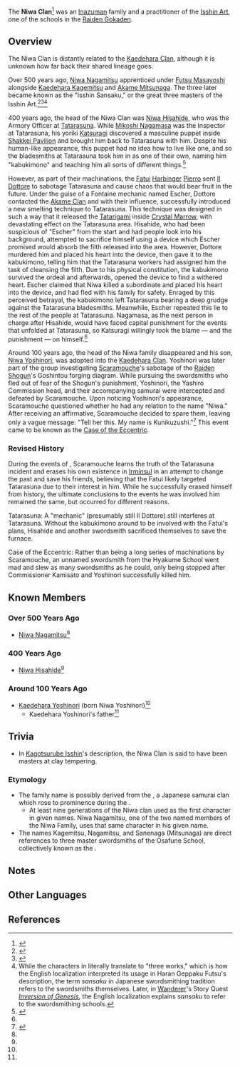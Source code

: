 {{Terminology Infobox
|image        = 
|type         = Families
|type2        = Inazuma Clans
|affiliation  = Raiden Gokaden
|affiliation2 = Isshin Art
}}
The '''Niwa Clan'''<ref>{{Ref/Weapon|Kagotsurube Isshin}}</ref> was an [[Inazuma]]n family and a practitioner of the [[Isshin Art]], one of the schools in the [[Raiden Gokaden]].

==Overview==
The Niwa Clan is distantly related to the [[Kaedehara Clan]], although it is unknown how far back their shared lineage goes.

Over 500 years ago, [[Niwa Nagamitsu]] apprenticed under [[Futsu Masayoshi]] alongside [[Kaedehara Kagemitsu]] and [[Akame Mitsunaga]]. The three later became known as the "Isshin Sansaku," or the great three masters of the Isshin Art.<ref name="Haran">{{Ref/Weapon|Haran Geppaku Futsu}}</ref><ref name="Aqaba Research">{{Ref/Quest|The Night-Bird Falls at the Curtain's Call|note="A Brief Analysis of Possible Events of Historical Importance in the Tatarasuna Area"}}</ref><ref group="Note">While the characters in {{Ja|三作|ja_rm=sansaku}} literally translate to "three works," which is how the English localization interpreted its usage in Haran Geppaku Futsu's description, the term ''sansaku'' in Japanese swordsmithing tradition refers to the swordsmiths themselves. Later, in [[Wanderer]]'s Story Quest ''[[Inversion of Genesis]]'', the English localization explains ''sansaku'' to refer to the swordsmithing schools.</ref>

400 years ago, the head of the Niwa Clan was [[Niwa Hisahide]], who was the Armory Officer at [[Tatarasuna]]. While [[Mikoshi Nagamasa]] was the Inspector at Tatarasuna, his yoriki [[Katsuragi]] discovered a masculine puppet inside [[Shakkei Pavilion]] and brought him back to Tatarasuna with him. Despite his human-like appearance, this puppet had no idea how to live like one, and so the bladesmiths at Tatarasuna took him in as one of their own, naming him "kabukimono" and teaching him all sorts of different things.<ref name="Night-Bird">{{Ref/Quest|The Night-Bird Falls at the Curtain's Call}}</ref>

However, as part of their machinations, the [[Fatui]] [[Harbinger]] [[Pierro]] sent [[Il Dottore]] to sabotage Tatarasuna and cause chaos that would bear fruit in the future. Under the guise of a Fontaine mechanic named Escher, Dottore contacted the [[Akame Clan]] and with their influence, successfully introduced a new smelting technique to Tatarasuna. This technique was designed in such a way that it released the [[Tatarigami]] inside [[Crystal Marrow]], with devastating effect on the Tatarasuna area. Hisahide, who had been suspicious of "Escher" from the start and had people look into his background, attempted to sacrifice himself using a device which Escher promised would absorb the filth released into the area. However, Dottore murdered him and placed his heart into the device, then gave it to the kabukimono, telling him that the Tatarasuna workers had assigned him the task of cleansing the filth. Due to his physical constitution, the kabukimono survived the ordeal and afterwards, opened the device to find a withered heart. Escher claimed that Niwa killed a subordinate and placed his heart into the device, and had fled with his family for safety. Enraged by this perceived betrayal, the kabukimono left Tatarasuna bearing a deep grudge against the Tatarasuna bladesmiths. Meanwhile, Escher repeated this lie to the rest of the people at Tatarasuna. Nagamasa, as the next person in charge after Hisahide, would have faced capital punishment for the events that unfolded at Tatarasuna, so Katsuragi willingly took the blame &mdash; and the punishment &mdash; on himself.<ref name="Night-Bird" />

Around 100 years ago, the head of the Niwa family disappeared and his son, [[Niwa Yoshinori]], was adopted into the [[Kaedehara Clan]]. Yoshinori was later part of the group investigating [[Scaramouche]]'s sabotage of the [[Raiden Shogun]]'s Goshintou forging diagram. While pursuing the swordsmiths who fled out of fear of the Shogun's punishment, Yoshinori, the Yashiro Commission head, and their accompanying samurai were intercepted and defeated by Scaramouche. Upon noticing Yoshinori's appearance, Scaramouche questioned whether he had any relation to the name "Niwa." After receiving an affirmative, Scaramouche decided to spare them, leaving only a vague message: "Tell her this. My name is Kunikuzushi."<ref name="Palace">{{Ref/Quest|The Palace, Dyed in Black (Quest)}}</ref> This event came to be known as the [[Case of the Eccentric]].

===Revised History===
During the events of {{Quest|The Night-Bird Falls at the Curtain's Call}}, Scaramouche learns the truth of the Tatarasuna incident and erases his own existence in [[Irminsul]] in an attempt to change the past and save his friends, believing that the Fatui likely targeted Tatarasuna due to their interest in him. While he successfully erased himself from history, the ultimate conclusions to the events he was involved him remained the same, but occurred for different reasons.

Tatarasuna: A "mechanic" (presumably still Il Dottore) still interferes at Tatarasuna. Without the kabukimono around to be involved with the Fatui's plans, Hisahide and another swordsmith sacrificed themselves to save the furnace.

Case of the Eccentric: Rather than being a long series of machinations by Scaramouche, an unnamed swordsmith from the Hyakume School went mad and slew as many swordsmiths as he could, only being stopped after Commissioner Kamisato and Yoshinori successfully killed him.

==Known Members==
===Over 500 Years Ago===
*[[Niwa Nagamitsu]]<ref name="Haran" />

===400 Years Ago===
*[[Niwa Hisahide]]<ref name="Aqaba Research" />

===Around 100 Years Ago===
*[[Kaedehara Yoshinori]] (born Niwa Yoshinori)<ref name="Palace" />
**Kaedehara Yoshinori's father<ref name="Palace" />

==Trivia==
*In [[Kagotsurube Isshin]]'s description, the Niwa Clan is said to have been masters at clay tempering.

===Etymology===
*The family name {{lang|''Niwa''|ja=丹羽}} is possibly derived from the {{lang|{{w|Niwa clan}}|ja=丹羽氏}}, a Japanese samurai clan which rose to prominence during the {{w|Sengoku period}}.
**At least nine generations of the Niwa clan used {{lang|''Naga-''|ja=長}} as the first character in given names. Niwa Nagamitsu, one of the two named members of the Niwa Family, uses that same character in his given name.
*The names Kagemitsu, Nagamitsu, and Sanenaga (Mitsunaga) are direct references to three master swordsmiths of the Osafune School, collectively known as the {{lang|"Three Great Masters"|ja=三作|ja_rm=sansaku}}.

==Notes==
{{Reflist|note=1}}

==Other Languages==
{{Other Languages
|en      = Niwa Clan
|zhs     = 丹羽一族
|zhs_rm  = Dānyǔ-yīzú
|zht     = 丹羽一族
|zht_rm  = Dānyǔ-yīzú
|ja      = 丹羽一族
|ja_rm   = Niwa-ichizoku
|ko      = 니와 가문
|ko_rm   = Niwa Gamun
|es      = Clan Niwa
|fr      = Clan Niwa
|ru      = Клан Нива
|th      = ตระกูล Niwa
|th_rm   = Tra-kun Niwa
|vi      = Gia Tộc Niwa
|de      = Familie Niwa
|id      = Klan Niwa
|pt      = Clã Niwa
|tr      = 
|tr_tl   = 
|it      = 
|it_tl   = 
}}

==References==
{{Reflist}}